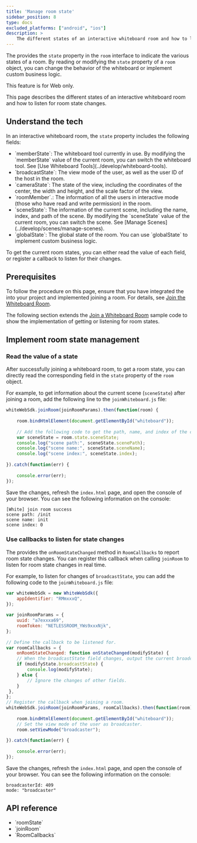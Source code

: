 ```yaml
---
title: 'Manage room state'
sidebar_position: 8
type: docs
excluded_platforms: ["android", "ios"]
description: >
    The different states of an interactive whiteboard room and how to listen for room state changes.
---
```



The <Vg k="WHITE_SDK" /> provides the `state` property in the `room` interface to indicate the various states of a room. By reading or modifying the `state` property of a `room` object, you can change the behavior of the whiteboard or implement custom business logic.

<PlatformWrapper notAllowed="web">
This feature is for Web only.
</PlatformWrapper>
<PlatformWrapper platform="web">

This page describes the different states of an interactive whiteboard room and how to listen for room state changes.

## Understand the tech

In an interactive whiteboard room, the `state` property includes the following fields:

- <Link to="{{Global.API_REF_WEB_WHITE}}/globals.html#memberstate">`memberState`</Link>: The whiteboard tool currently in use. By modifying the `memberState` value of the current room, you can switch the whiteboard tool. See [Use Whiteboard Tools](../develop/whiteboard-tools).
- <Link to="{{Global.API_REF_WEB_WHITE}}/globals.html#broadcaststate">`broadcastState`</Link>: The view mode of the user, as well as the user ID of the host in the room.
- <Link to="{{Global.API_REF_WEB_WHITE}}/globals.html#camerastate">`cameraState`</Link>: The state of the view, including the coordinates of the center, the width and height, and the scale factor of the view.
- <Link to="{{Global.API_REF_WEB_WHITE}}/globals.html#roommember">`roomMember`</Link>.: The information of all the users in interactive mode (those who have read and write permission) in the room.
- <Link to="{{Global.API_REF_WEB_WHITE}}/globals.html#scenestate">`sceneState`</Link>: The information of the current scene, including the name, index, and path of the scene. By modifying the `sceneState` value of the current room, you can switch the scene. See [Manage Scenes](../develop/scenes/manage-scenes).
- <Link to="{{Global.API_REF_WEB_WHITE}}/globals.html#globalstate">`globalState`</Link>: The global state of the room. You can use `globalState` to implement custom business logic.

To get the current room states, you can either read the value of each field, or register a callback to listen for their changes.

## Prerequisites

To follow the procedure on this page, ensure that you have integrated the <Vg k="WHITE_SDK" /> into your project and implemented joining a room. For details, see [Join the Whiteboard Room](../../fastboard-sdk/get-started/get-started-uikit#join-the-whiteboard-room).

The following section extends the [Join a Whiteboard Room](../get-started/get-started-sdk#join-the--room-from-your-app-client) sample code to show the implementation of getting or listening for room states.

## Implement room state management

### Read the value of a state

After successfully joining a whiteboard room, to get a room state, you can directly read the corresponding field in the `state` property of the `room` object.

For example, to get information about the current scene (`sceneState`) after joining a room, add the following line to the `joinWhiteboard.js` file:

```javascript
whiteWebSdk.joinRoom(joinRoomParams).then(function(room) {
  
    room.bindHtmlElement(document.getElementById("whiteboard"));
  
    // Add the following code to get the path, name, and index of the current scene.
    var sceneState = room.state.sceneState;
    console.log("scene path:", sceneState.scenePath);
    console.log("scene name:", sceneState.sceneName);
    console.log("scene index:", sceneState.index);
  
}).catch(function(err) {
  
    console.error(err);
});
```

Save the changes, refresh the `index.html` page, and open the console of your browser. You can see the following information on the console:

```
[White] join room success
scene path: /init
scene name: init
scene index: 0
```

### Use callbacks to listen for state changes

The <Vg k="WHITE_SDK" /> provides the `onRoomStateChanged` method in `RoomCallbacks` to report room state changes. You can register this callback when calling `joinRoom` to listen for room state changes in real time.

For example, to listen for changes of `broadcastState`, you can add the following code to the `joinWhiteboard.js` file:

```javascript
var whiteWebSdk = new WhiteWebSdk({
    appIdentifier: "RMmxxxQ",
});
  
var joinRoomParams = {
    uuid: "a7exxxa69",
    roomToken: "NETLESSROOM_YWs9xxxNjk",
};
  
// Define the callback to be listened for.
var roomCallbacks = {
    onRoomStateChanged: function onStateChanged(modifyState) {
    // When the broadcastState field changes, output the current broadcastState.
    if (modifyState.broadcastState) {
        console.log(modifyState);
    } else {
        // Ignore the changes of other fields.
    }
 },
};
// Register the callback when joining a room.
whiteWebSdk.joinRoom(joinRoomParams, roomCallbacks).then(function(room) {
  
    room.bindHtmlElement(document.getElementById("whiteboard"));
    // Set the view mode of the user as broadcaster.
    room.setViewMode("broadcaster");
  
}).catch(function(err) {
  
    console.error(err);
});
```

Save the changes, refresh the `index.html` page, and open the console of your browser. You can see the following information on the console:

```
broadcasterId: 409
mode: "broadcaster"
```

## API reference

- <Link to="{{Global.API_REF_WEB_WHITE}}/globals.html#roomstate">`roomState`</Link>
- <Link to="{{Global.API_REF_WEB_WHITE}}/classes/whitewebsdk.html#joinroom">`joinRoom`</Link>
- <Link to="{{Global.API_REF_WEB_WHITE}}/globals.html#roomcallbacks">`RoomCallbacks`</Link>

</PlatformWrapper>